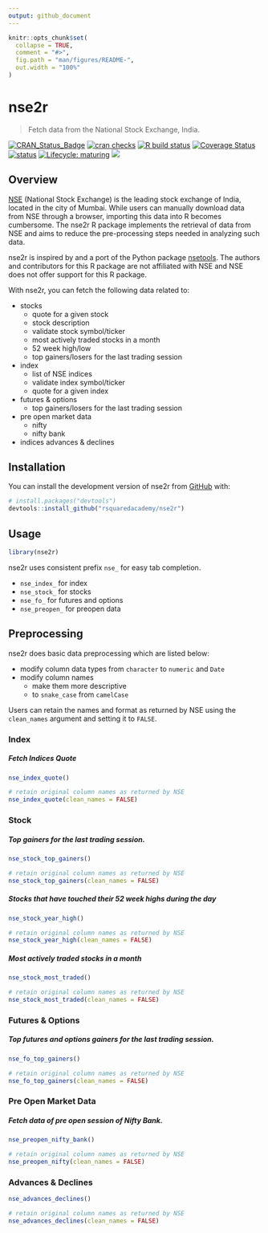 ```yaml
---
output: github_document
---
```


<!-- README.md is generated from README.Rmd. Please edit that file -->

```r
knitr::opts_chunk$set(
  collapse = TRUE,
  comment = "#>",
  fig.path = "man/figures/README-",
  out.width = "100%"
)
```
# nse2r

> Fetch data from the National Stock Exchange, India.

<!-- badges: start -->
[![CRAN\_Status\_Badge](https://www.r-pkg.org/badges/version/nse2r)](https://cran.r-project.org/package=nse2r)
[![cran checks](https://cranchecks.info/badges/summary/nse2r)](https://cran.r-project.org/web/checks/check_results_nse2r.html)
[![R build status](https://github.com/rsquaredacademy/nse2r/workflows/R-CMD-check/badge.svg)](https://github.com/rsquaredacademy/nse2r/actions)
[![Coverage
Status](https://img.shields.io/codecov/c/github/rsquaredacademy/nse2r/master.svg)](https://codecov.io/github/rsquaredacademy/nse2r?branch=master) [![status](https://tinyverse.netlify.com/badge/nse2r)](https://CRAN.R-project.org/package=nse2r)
[![Lifecycle: maturing](https://img.shields.io/badge/lifecycle-maturing-blue.svg)](https://www.tidyverse.org/lifecycle/#maturing) [![](https://cranlogs.r-pkg.org/badges/grand-total/nse2r)](https://cran.r-project.org/package=nse2r)
<!-- badges: end -->

## Overview

[NSE](https://www.nseindia.com/) (National Stock Exchange) is the leading stock exchange of India, located in the city of Mumbai. While users can manually download data from NSE through a browser, importing this data into R becomes cumbersome. The nse2r R package implements the retrieval of data from NSE and aims to reduce the pre-processing steps needed in analyzing such data.

nse2r is inspired by and a port of the Python package [nsetools](https://nsetools.readthedocs.io/en/latest/). The authors and contributors for this R package are not affiliated with NSE and NSE does not offer support for this R package.

With nse2r, you can fetch the following data related to:

- stocks
    - quote for a given stock
    - stock description
    - validate stock symbol/ticker
    - most actively traded stocks in a month
    - 52 week high/low
    - top gainers/losers for the last trading session
- index
    - list of NSE indices
    - validate index symbol/ticker
    - quote for a given index
- futures & options
    - top gainers/losers for the last trading session
- pre open market data
    - nifty
    - nifty bank
- indices advances & declines

## Installation

You can install the development version of nse2r from [GitHub](https://github.com/rsquaredacademy/nse2r/) with:

```r
# install.packages("devtools")
devtools::install_github("rsquaredacademy/nse2r")
```

## Usage

```r
library(nse2r)
```

nse2r uses consistent prefix `nse_` for easy tab completion.

- `nse_index_` for index 
- `nse_stock_` for stocks
- `nse_fo_` for futures and options
- `nse_preopen_` for preopen data

## Preprocessing

nse2r does basic data preprocessing which are listed below:

- modify column data types from `character` to `numeric` and `Date` 
- modify column names
    - make them more descriptive 
    - to `snake_case` from `camelCase` 

Users can retain the names and format as returned by NSE using the `clean_names` argument and setting it to `FALSE`.

### Index

##### Fetch Indices Quote

```r
nse_index_quote()

# retain original column names as returned by NSE
nse_index_quote(clean_names = FALSE)
```

### Stock

##### Top gainers for the last trading session.

```r
nse_stock_top_gainers()

# retain original column names as returned by NSE
nse_stock_top_gainers(clean_names = FALSE)
```

##### Stocks that have touched their 52 week highs during the day

```r
nse_stock_year_high()

# retain original column names as returned by NSE
nse_stock_year_high(clean_names = FALSE)
```

##### Most actively traded stocks in a month

```r
nse_stock_most_traded()

# retain original column names as returned by NSE
nse_stock_most_traded(clean_names = FALSE)
```

### Futures & Options

##### Top futures and options gainers for the last trading session.

```r
nse_fo_top_gainers()

# retain original column names as returned by NSE
nse_fo_top_gainers(clean_names = FALSE)
```

### Pre Open Market Data

##### Fetch data of pre open session of Nifty Bank.

```r
nse_preopen_nifty_bank()

# retain original column names as returned by NSE
nse_preopen_nifty(clean_names = FALSE)
```

### Advances & Declines

```r
nse_advances_declines()

# retain original column names as returned by NSE
nse_advances_declines(clean_names = FALSE)
```


